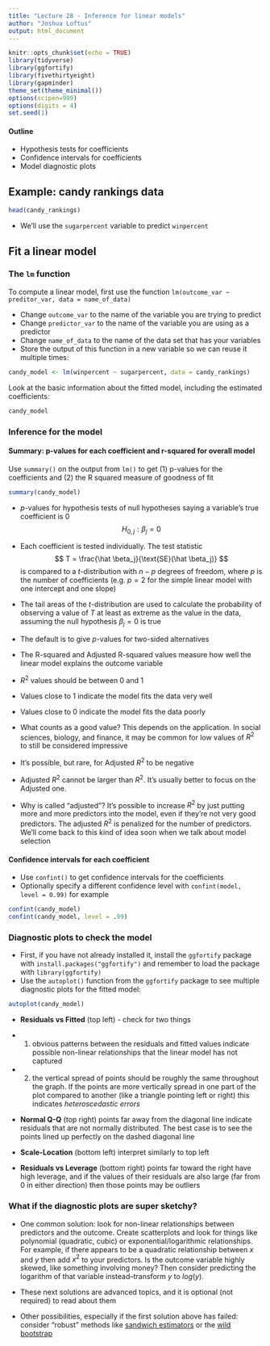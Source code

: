 ```yaml
---
title: "Lecture 28 - Inference for linear models"
author: "Joshua Loftus"
output: html_document
---
```


```r
knitr::opts_chunk$set(echo = TRUE)
library(tidyverse)
library(ggfortify)
library(fivethirtyeight)
library(gapminder)
theme_set(theme_minimal())
options(scipen=999)
options(digits = 4)
set.seed(1)
```

#### Outline

- Hypothesis tests for coefficients
- Confidence intervals for coefficients
- Model diagnostic plots

## Example: candy rankings data

```r
head(candy_rankings)
```

- We'll use the `sugarpercent` variable to predict `winpercent`

## Fit a linear model

### The `lm` function

To compute a linear model, first use the function `lm(outcome_var ~ preditor_var, data = name_of_data)`

- Change `outcome_var` to the name of the variable you are trying to predict
- Change `predictor_var` to the name of the variable you are using as a predictor
- Change `name_of_data` to the name of the data set that has your variables
- Store the output of this function in a new variable so we can reuse it multiple times:

```r
candy_model <- lm(winpercent ~ sugarpercent, data = candy_rankings)
```

Look at the basic information about the fitted model, including the estimated coefficients:

```r
candy_model
```

### Inference for the model

#### Summary: p-values for each coefficient and r-squared for overall model

Use `summary()` on the output from `lm()` to get (1) p-values for the coefficients and (2) the R squared measure of goodness of fit

```r
summary(candy_model)
```

- $p$-values for hypothesis tests of null hypotheses saying a variable's true coefficient is 0
$$
H_{0,j} : \beta_j = 0
$$
- Each coefficient is tested individually. The test statistic
$$
T = \frac{\hat \beta_j}{\text{SE}(\hat \beta_j)}
$$
is compared to a $t$-distribution with $n - p$ degrees of freedom, where $p$ is the number of coefficients (e.g. $p = 2$ for the simple linear model with one intercept and one slope)
- The tail areas of the $t$-distribution are used to calculate the probability of observing a value of $T$ at least as extreme as the value in the data, assuming the null hypothesis $\beta_j = 0$ is true
- The default is to give $p$-values for two-sided alternatives

- The R-squared and Adjusted R-squared values measure how well the linear model explains the outcome variable
- $R^2$ values should be between 0 and 1
- Values close to 1 indicate the model fits the data very well
- Values close to 0 indicate the model fits the data poorly
- What counts as a good value? This depends on the application. In social sciences, biology, and finance, it may be common for low values of $R^2$ to still be considered impressive

- It's possible, but rare, for Adjusted $R^2$ to be negative
- Adjusted $R^2$ cannot be larger than $R^2$. It's usually better to focus on the Adjusted one.
- Why is called "adjusted"? It's possible to increase $R^2$ by just putting more and more predictors into the model, even if they're not very good predictors. The adjusted $R^2$ is penalized for the number of predictors. We'll come back to this kind of idea soon when we talk about model selection

#### Confidence intervals for each coefficient

- Use `confint()` to get confidence intervals for the coefficients
- Optionally specify a different confidence level with `confint(model, level = 0.99)` for example

```r
confint(candy_model)
confint(candy_model, level = .99)
```

### Diagnostic plots to check the model

- First, if you have not already installed it, install the `ggfortify` package with `install.packages("ggfortify")` and remember to load the package with `library(ggfortify)`
- Use the `autoplot()` function from the `ggfortify` package to see multiple diagnostic plots for the fitted model:

```r
autoplot(candy_model) 
```

- **Residuals vs Fitted** (top left) - check for two things
- (1) obvious patterns between the residuals and fitted values indicate possible non-linear relationships that the linear model has not captured
- (2) the vertical spread of points should be roughly the same throughout the graph. If the points are more vertically spread in one part of the plot compared to another (like a triangle pointing left or right) this indicates *heteroscedastic errors* 

- **Normal Q-Q** (top right) points far away from the diagonal line indicate residuals that are not normally distributed. The best case is to see the points lined up perfectly on the dashed diagonal line

- **Scale-Location** (bottom left) interpret similarly to top left

- **Residuals vs Leverage** (bottom right) points far toward the right have high leverage, and if the values of their residuals are also large (far from 0 in either direction) then those points may be outliers 

### What if the diagnostic plots are super sketchy?

- One common solution: look for non-linear relationships between predictors and the outcome. Create scatterplots and look for things like polynomial (quadratic, cubic) or exponential/logarithmic relationships. For example, if there appears to be a quadratic relationship between $x$ and $y$ then add $x^2$ to your predictors. Is the outcome variable highly skewed, like something involving money? Then consider predicting the logarithm of that variable instead--transform $y$ to $log(y)$.


- These next solutions are advanced topics, and it is optional (not required) to read about them
- Other possibilities, especially if the first solution above has failed: consider "robust" methods like [sandwich estimators](https://cran.r-project.org/package=sandwich) or the [wild bootstrap](https://cran.r-project.org/package=hcci)

